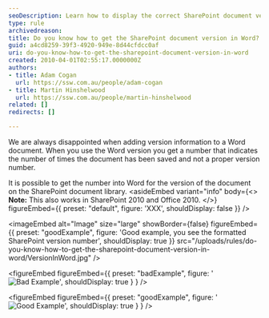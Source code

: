 ```yaml
---
seoDescription: Learn how to display the correct SharePoint document version number in your Word files.
type: rule
archivedreason:
title: Do you know how to get the SharePoint document version in Word?
guid: a4cd8259-39f3-4920-949e-8d44cfdcc0af
uri: do-you-know-how-to-get-the-sharepoint-document-version-in-word
created: 2010-04-01T02:55:17.0000000Z
authors:
- title: Adam Cogan
  url: https://ssw.com.au/people/adam-cogan
- title: Martin Hinshelwood
  url: https://ssw.com.au/people/martin-hinshelwood
related: []
redirects: []

---
```


We are always disappointed when adding version information to a Word document. When you use the Word version you get a number that indicates the number of times the document has been saved and not a proper version number.

It is possible to get the number into Word for the version of the document on the SharePoint document library.
<asideEmbed
  variant="info"
  body={<>
    **Note:** This also works in SharePoint 2010 and Office 2010.
  </>}
  figureEmbed={{
    preset: "default",
    figure: 'XXX',
    shouldDisplay: false
  }}
/>

<imageEmbed
  alt="Image"
  size="large"
  showBorder={false}
  figureEmbed={{
    preset: "goodExample",
    figure: 'Good example, you see the formatted SharePoint version number',
    shouldDisplay: true
  }}
  src="/uploads/rules/do-you-know-how-to-get-the-sharepoint-document-version-in-word/VersionInWord.jpg"
/>

<figureEmbed figureEmbed={{
  preset: "badExample",
  figure: '![Bad Example](BadVersioning.png)',
  shouldDisplay: true
} } />


<figureEmbed figureEmbed={{
  preset: "goodExample",
  figure: '![Good Example](GoodVersioning.png)',
  shouldDisplay: true
} } />
